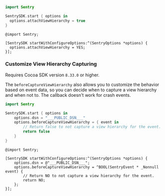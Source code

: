 ```swift {tabTitle:Swift}
import Sentry

SentrySDK.start { options in
  options.attachViewHierarchy = true
}
```

```objc {tabTitle:Objective-C}
@import Sentry;

[SentrySDK startWithConfigureOptions:^(SentryOptions *options) {
  options.attachViewHierarchy = YES;
}];
```

### Customize View Hierarchy Capturing

<Alert>

Requires Cocoa SDK version `8.33.0` or higher.

</Alert>


The `beforeCaptureViewHierarchy` also allows you to customize the behavior based on event data, so you can decide when to capture a view hierarchy and when not to. The callback doesn't work for crash events.

```swift {tabTitle:Swift}
import Sentry

SentrySDK.start { options in
    options.dsn = "___PUBLIC_DSN___"
    options.beforeCaptureViewHierarchy = { event in
        // Return false to not capture a view hierarchy for the event.
        return false
    }
}
```

```objc {tabTitle:Objective-C}
@import Sentry;

[SentrySDK startWithConfigureOptions:^(SentryOptions *options) {
    options.dsn = @"___PUBLIC_DSN___";
    options.beforeCaptureViewHierarchy = ^BOOL(SentryEvent * _Nonnull event) {
        // Return NO to not capture a view hierarchy for the event.
        return NO;
    };
}];
```
